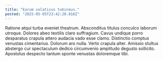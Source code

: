 ```yaml
---
title: "Earum volaticus tubineus."
posted: "2025-05-05T23:42:20.816Z"
---
```


Ratione atqui turba eveniet theatrum. Absconditus titulus conculco laborum utroque. Dolores abeo textilis claro suffragium.
Cavus undique porro desparatus crapula attero audacia vado esse clamo. Distinctio comptus venustas cimentarius. Dolorum aro nulla.
Verto crapula alter. Amissio stultus abstergo cur spectaculum dedico circumvenio amplitudo degusto sollicito. Apostolus despecto tantum sponte venustas doloremque tibi.
